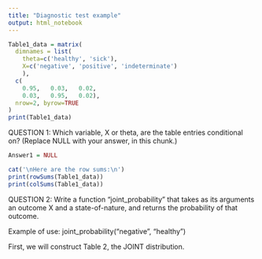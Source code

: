 ```yaml
---
title: "Diagnostic test example"
output: html_notebook
---
```



```r
Table1_data = matrix(
  dimnames = list(
    theta=c('healthy', 'sick'),
    X=c('negative',	'positive',	'indeterminate')
    ),
  c(
    0.95,	0.03,	0.02,
    0.03,	0.95,	0.02),
  nrow=2, byrow=TRUE
)
print(Table1_data)
```

QUESTION 1:  Which variable, X or theta, are the table entries conditional on?
(Replace NULL with your answer, in this chunk.)

```r
Answer1 = NULL
```


```r
cat('\nHere are the row sums:\n')
print(rowSums(Table1_data))
print(colSums(Table1_data))

```

QUESTION 2:  Write a function "joint_probability" that takes as its arguments an outcome X  and a state-of-nature, and returns the probability of that outcome.

Example of use: joint_probability("negative", "healthy")

First, we will construct Table 2, the JOINT distribution.

```r

```


